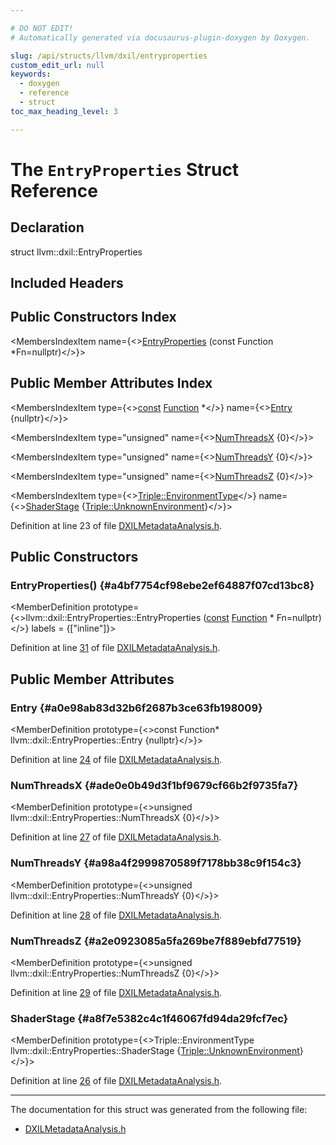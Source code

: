 ```yaml
---

# DO NOT EDIT!
# Automatically generated via docusaurus-plugin-doxygen by Doxygen.

slug: /api/structs/llvm/dxil/entryproperties
custom_edit_url: null
keywords:
  - doxygen
  - reference
  - struct
toc_max_heading_level: 3

---
```





# The `EntryProperties` Struct Reference

<DoxygenPage pluginConfig={pluginConfig}>



## Declaration

<CodeBlock>struct llvm::dxil::EntryProperties</CodeBlock>

## Included Headers

<IncludesList>
<IncludesListItem
  filePath="llvm/Analysis/DXILMetadataAnalysis.h"
  permalink="/docs/api/files/include/include/llvm/include/llvm/analysis/dxilmetadataanalysis-h"
  isLocal="true" />
</IncludesList>

## Public Constructors Index

<MembersIndex>

<MembersIndexItem
  name={<><a href="#a4bf7754cf98ebe2ef64887f07cd13bc8">EntryProperties</a> (const Function &#42;Fn=nullptr)</>}>
</MembersIndexItem>

</MembersIndex>

## Public Member Attributes Index

<MembersIndex>

<MembersIndexItem
  type={<><a href="/docs/api/files/lib/lib/target/lib/target/aarch64/aarch64promoteconstant-cpp/#a90f8350fecae261c25be85d38b451bff">const</a> <a href="/docs/api/classes/llvm/function">Function</a> &#42;</>}
  name={<><a href="#a0e98ab83d32b6f2687b3ce63fb198009">Entry</a> &#123;nullptr&#125;</>}>
</MembersIndexItem>

<MembersIndexItem
  type="unsigned"
  name={<><a href="#ade0e0b49d3f1bf9679cf66b2f9735fa7">NumThreadsX</a> &#123;0&#125;</>}>
</MembersIndexItem>

<MembersIndexItem
  type="unsigned"
  name={<><a href="#a98a4f2999870589f7178bb38c9f154c3">NumThreadsY</a> &#123;0&#125;</>}>
</MembersIndexItem>

<MembersIndexItem
  type="unsigned"
  name={<><a href="#a2e0923085a5fa269be7f889ebfd77519">NumThreadsZ</a> &#123;0&#125;</>}>
</MembersIndexItem>

<MembersIndexItem
  type={<><a href="/docs/api/classes/llvm/triple/#a1778f5c464f88710033f7e11e84a9324">Triple::EnvironmentType</a></>}
  name={<><a href="#a8f7e5382c4c1f46067fd94da29fcf7ec">ShaderStage</a> &#123;<a href="/docs/api/classes/llvm/triple/#a1778f5c464f88710033f7e11e84a9324a6c32bcd90dff79307baf3147697ae1d3">Triple::UnknownEnvironment</a>&#125;</>}>
</MembersIndexItem>

</MembersIndex>


Definition at line 23 of file <a href="/docs/api/files/include/include/llvm/include/llvm/analysis/dxilmetadataanalysis-h">DXILMetadataAnalysis.h</a>.

<SectionDefinition>

## Public Constructors

### EntryProperties() {#a4bf7754cf98ebe2ef64887f07cd13bc8}

<MemberDefinition
  prototype={<>llvm::dxil::EntryProperties::EntryProperties (<a href="/docs/api/files/lib/lib/target/lib/target/aarch64/aarch64promoteconstant-cpp/#a90f8350fecae261c25be85d38b451bff">const</a> <a href="/docs/api/classes/llvm/function">Function</a> &#42; Fn=nullptr)</>}
  labels = {["inline"]}>

Definition at line <a href="/docs/api/files/include/include/llvm/include/llvm/analysis/dxilmetadataanalysis-h/#l00031">31</a> of file <a href="/docs/api/files/include/include/llvm/include/llvm/analysis/dxilmetadataanalysis-h">DXILMetadataAnalysis.h</a>.
</MemberDefinition>

</SectionDefinition>

<SectionDefinition>

## Public Member Attributes

### Entry {#a0e98ab83d32b6f2687b3ce63fb198009}

<MemberDefinition
  prototype={<>const Function&#42; llvm::dxil::EntryProperties::Entry &#123;nullptr&#125;</>}>

Definition at line <a href="/docs/api/files/include/include/llvm/include/llvm/analysis/dxilmetadataanalysis-h/#l00024">24</a> of file <a href="/docs/api/files/include/include/llvm/include/llvm/analysis/dxilmetadataanalysis-h">DXILMetadataAnalysis.h</a>.
</MemberDefinition>

### NumThreadsX {#ade0e0b49d3f1bf9679cf66b2f9735fa7}

<MemberDefinition
  prototype={<>unsigned llvm::dxil::EntryProperties::NumThreadsX &#123;0&#125;</>}>

Definition at line <a href="/docs/api/files/include/include/llvm/include/llvm/analysis/dxilmetadataanalysis-h/#l00027">27</a> of file <a href="/docs/api/files/include/include/llvm/include/llvm/analysis/dxilmetadataanalysis-h">DXILMetadataAnalysis.h</a>.
</MemberDefinition>

### NumThreadsY {#a98a4f2999870589f7178bb38c9f154c3}

<MemberDefinition
  prototype={<>unsigned llvm::dxil::EntryProperties::NumThreadsY &#123;0&#125;</>}>

Definition at line <a href="/docs/api/files/include/include/llvm/include/llvm/analysis/dxilmetadataanalysis-h/#l00028">28</a> of file <a href="/docs/api/files/include/include/llvm/include/llvm/analysis/dxilmetadataanalysis-h">DXILMetadataAnalysis.h</a>.
</MemberDefinition>

### NumThreadsZ {#a2e0923085a5fa269be7f889ebfd77519}

<MemberDefinition
  prototype={<>unsigned llvm::dxil::EntryProperties::NumThreadsZ &#123;0&#125;</>}>

Definition at line <a href="/docs/api/files/include/include/llvm/include/llvm/analysis/dxilmetadataanalysis-h/#l00029">29</a> of file <a href="/docs/api/files/include/include/llvm/include/llvm/analysis/dxilmetadataanalysis-h">DXILMetadataAnalysis.h</a>.
</MemberDefinition>

### ShaderStage {#a8f7e5382c4c1f46067fd94da29fcf7ec}

<MemberDefinition
  prototype={<>Triple::EnvironmentType llvm::dxil::EntryProperties::ShaderStage &#123;<a href="/docs/api/classes/llvm/triple/#a1778f5c464f88710033f7e11e84a9324a6c32bcd90dff79307baf3147697ae1d3">Triple::UnknownEnvironment</a>&#125;</>}>

Definition at line <a href="/docs/api/files/include/include/llvm/include/llvm/analysis/dxilmetadataanalysis-h/#l00026">26</a> of file <a href="/docs/api/files/include/include/llvm/include/llvm/analysis/dxilmetadataanalysis-h">DXILMetadataAnalysis.h</a>.
</MemberDefinition>

</SectionDefinition>

<hr/>

The documentation for this struct was generated from the following file:

<ul>
<li><a href="/docs/api/files/include/include/llvm/include/llvm/analysis/dxilmetadataanalysis-h">DXILMetadataAnalysis.h</a></li>
</ul>

</DoxygenPage>
